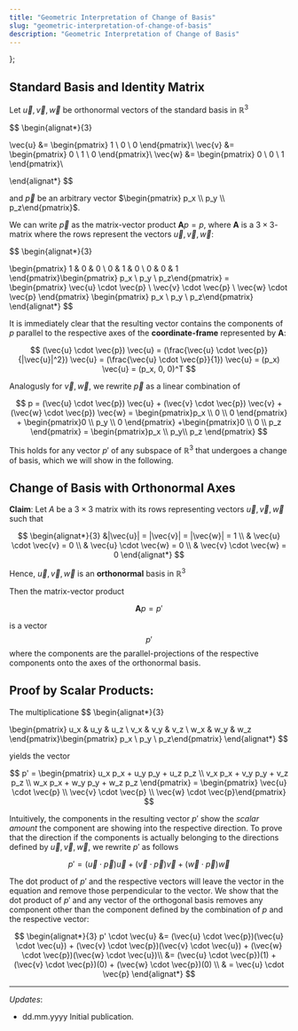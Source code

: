 ```yaml
---
title: "Geometric Interpretation of Change of Basis"
slug: "geometric-interpretation-of-change-of-basis"
description: "Geometric Interpretation of Change of Basis"
---
```





};


## Standard Basis and Identity Matrix

Let $\vec{u}, \vec{v}, \vec{w}$ be orthonormal vectors of the standard basis in $\mathbb{R}^3$

$$
\begin{alignat*}{3}

\vec{u} &= \begin{pmatrix} 1 \\ 0 \\ 0 \end{pmatrix}\\
\vec{v} &= \begin{pmatrix} 0 \\ 1 \\ 0 \end{pmatrix}\\
\vec{w} &= \begin{pmatrix} 0 \\ 0 \\ 1 \end{pmatrix}\\

\end{alignat*}
$$

and $\vec{p}$ be an arbitrary vector $\begin{pmatrix} p_x \\ p_y \\ p_z\end{pmatrix}$.

We can write $\vec{p}$ as the matrix-vector product $\boldsymbol{A}p = p$, where $\boldsymbol{A}$ is a $3 \times 3$-matrix where the rows represent the vectors $\vec{u}, \vec{v}, \vec{w}$:

$$
\begin{alignat*}{3}

\begin{pmatrix}
 1 & 0 & 0 \\
 0 & 1 & 0 \\
 0 & 0 & 1 \end{pmatrix}\begin{pmatrix} p_x \\ p_y \\ p_z\end{pmatrix} = \begin{pmatrix} \vec{u} \cdot \vec{p} \\ \vec{v} \cdot \vec{p} \\ \vec{w} \cdot \vec{p} \end{pmatrix} \begin{pmatrix} p_x \\ p_y \\ p_z\end{pmatrix}
\end{alignat*}
$$

It is immediately clear that the resulting vector contains the components of $p$ parallel to the respective axes of the **coordinate-frame** represented by $\boldsymbol{A}$:

$$
(\vec{u} \cdot \vec{p}) \vec{u} = (\frac{\vec{u} \cdot \vec{p}}{|\vec{u}|^2}) \vec{u} =  (\frac{\vec{u} \cdot \vec{p}}{1}) \vec{u} = (p_x) \vec{u} = (p_x, 0, 0)^T
$$

Analogusly for $\vec{v}, \vec{w}$, we rewrite $\vec{p}$ as a linear combination of

$$
p = (\vec{u} \cdot \vec{p}) \vec{u} + (\vec{v} \cdot \vec{p}) \vec{v} + (\vec{w} \cdot \vec{p}) \vec{w} = \begin{pmatrix}p_x \\ 0 \\ 0 \end{pmatrix} + \begin{pmatrix}0 \\ p_y \\ 0 \end{pmatrix} +\begin{pmatrix}0 \\ 0 \\ p_z \end{pmatrix} = \begin{pmatrix}p_x \\ p_y\\ p_z \end{pmatrix}
$$


This holds for any vector $p'$ of any subspace of $\mathbb{R}^3$ that undergoes a change of basis, which we will show in the following.

## Change of Basis with Orthonormal Axes

**Claim**:
Let $A$ be a $3 \times 3$ matrix with its rows representing vectors $\vec{u}, \vec{v}, \vec{w}$ such that

$$
\begin{alignat*}{3}
&|\vec{u}| = |\vec{v}| = |\vec{w}| = 1 \\
& \vec{u} \cdot \vec{v} = 0 \\
& \vec{u} \cdot \vec{w} = 0 \\
& \vec{v} \cdot \vec{w} = 0
\end{alignat*}
$$

Hence, $\vec{u}, \vec{v}, \vec{w}$ is an **orthonormal** basis in $\mathbb{R}^3$

Then the matrix-vector product

$$
\boldsymbol{A}p = p'
$$

is a vector $$p'$$ where the components are the parallel-projections of the respective components onto the axes of the orthonormal basis.

## Proof by Scalar Products:

The multiplicatione
$$
\begin{alignat*}{3}

\begin{pmatrix}
 u_x & u_y & u_z \\
 v_x & v_y & v_z \\
 w_x & w_y & w_z \end{pmatrix}\begin{pmatrix} p_x \\ p_y \\ p_z\end{pmatrix} \end{alignat*}
$$

yields the vector

$$
p' = \begin{pmatrix}
 u_x p_x + u_y p_y + u_z p_z \\
 v_x p_x + v_y p_y + v_z p_z \\
 w_x p_x + w_y p_y + w_z p_z \end{pmatrix} = \begin{pmatrix} \vec{u} \cdot \vec{p} \\ \vec{v} \cdot \vec{p} \\ \vec{w} \cdot \vec{p}\end{pmatrix}
$$

Intuitively, the components in the resulting vector $p'$ show the _scalar amount_ the component are showing into the respective direction. To prove that the direction if the components is actually belonging to the directions defined by $\vec{u}, \vec{v}, \vec{w}$, we rewrite $p'$ as follows


$$
p' = (\vec{u} \cdot \vec{p})\vec{u} +  (\vec{v} \cdot \vec{p})\vec{v} + (\vec{w} \cdot \vec{p})\vec{w}
$$

The dot product of $p'$ and the respective vectors will leave the vector in the equation and remove those perpendicular to the vector. We show that the dot product of $p'$ and any vector of the orthogonal basis removes any component other than the component defined by the combination of $p$ and the respective vector:


$$
\begin{alignat*}{3}
p' \cdot \vec{u} &= (\vec{u} \cdot \vec{p})(\vec{u} \cdot \vec{u}) +  (\vec{v} \cdot \vec{p})(\vec{v}  \cdot \vec{u}) + (\vec{w} \cdot \vec{p})(\vec{w}  \cdot \vec{u})\\
&= (\vec{u} \cdot \vec{p})(1) +  (\vec{v} \cdot \vec{p})(0) + (\vec{w} \cdot \vec{p})(0) \\
& = \vec{u} \cdot \vec{p}
\end{alignat*}
$$



------------------------

_Updates_:
- dd.mm.yyyy Initial publication.
